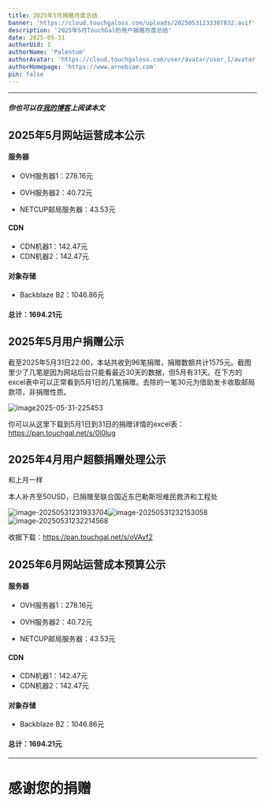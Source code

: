 ```yaml
---
title: 2025年5月捐赠月度总结
banner: 'https://cloud.touchgaloss.com/uploads/20250531233307832.avif'
description: '2025年5月TouchGal的用户捐赠月度总结'
date: 2025-05-31
authorUid: 1
authorName: 'Palentum'
authorAvatar: 'https://cloud.touchgaloss.com/user/avatar/user_1/avatar-mini.avif'
authorHomepage: 'https://www.arnebiae.com'
pin: false
---
```


---

##### 你也可以在[我的博客](https://www.arnebiae.com/p/202505dona/)上阅读本文

## 2025年5月网站运营成本公示

#### 服务器

- OVH服务器1：278.16元

- OVH服务器2：40.72元

- NETCUP邮局服务器：43.53元

#### CDN

- CDN机器1：142.47元
- CDN机器2：142.47元

#### 对象存储

- Backblaze B2：1046.86元

#### 总计：1694.21元

## 2025年5月用户捐赠公示

截至2025年5月31日22:00，本站共收到96笔捐赠，捐赠数额共计1575元。截图里少了几笔是因为网站后台只能看最近30天的数据，但5月有31天。在下方的excel表中可以正常看到5月1日的几笔捐赠。去除的一笔30元为借助发卡收取邮局款项，非捐赠性质。

![image2025-05-31-225453](https://cloud.touchgaloss.com/uploads/20250531233316381.avif)

你可以从这里下载到5月1日到31日的捐赠详情的excel表：https://pan.touchgal.net/s/0l0lug

## 2025年4月用户超额捐赠处理公示

和上月一样

本人补齐至50USD，已捐赠至联合国近东巴勒斯坦难民救济和工程处

![image-20250531231933704](https://cloud.touchgaloss.com/uploads/20250531233323232.avif)![image-20250531232153058](https://cloud.touchgaloss.com/uploads/20250531233329934.avif)![image-20250531232214568](https://cloud.touchgaloss.com/uploads/20250531233337769.avif)

收据下载：https://pan.touchgal.net/s/oVAvf2

## 2025年6月网站运营成本预算公示

#### 服务器

- OVH服务器1：278.16元

- OVH服务器2：40.72元

- NETCUP邮局服务器：43.53元

#### CDN

- CDN机器1：142.47元
- CDN机器2：142.47元

#### 对象存储

- Backblaze B2：1046.86元

#### 总计：1694.21元

---

# 感谢您的捐赠
